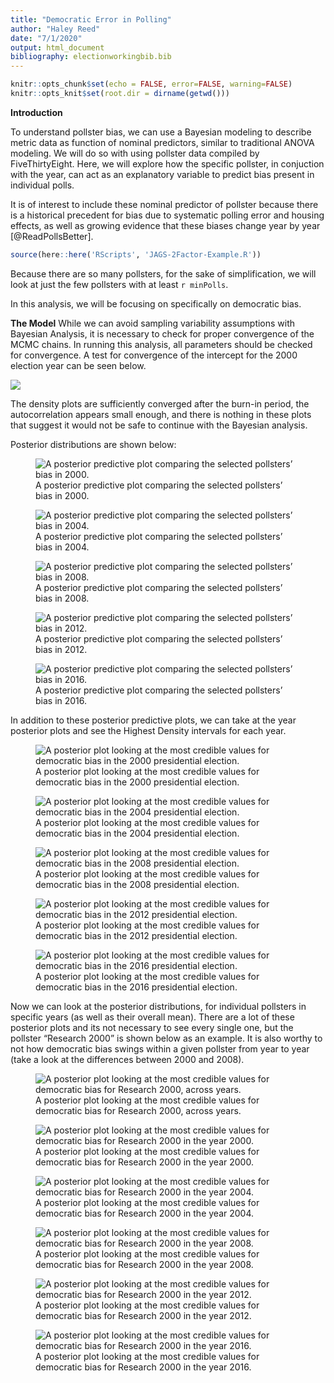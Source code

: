 ```yaml
---
title: "Democratic Error in Polling"
author: "Haley Reed"
date: "7/1/2020"
output: html_document
bibliography: electionworkingbib.bib
---
```



```r
knitr::opts_chunk$set(echo = FALSE, error=FALSE, warning=FALSE)
knitr::opts_knit$set(root.dir = dirname(getwd()))
```

**Introduction**

To understand pollster bias, we can use a Bayesian modeling to describe metric data as function of nominal predictors, similar to traditional ANOVA modeling. We will do so with using pollster data compiled by FiveThirtyEight. Here, we will explore how the specific pollster, in conjuction with the year, can act as an explanatory variable to predict bias present in individual polls. 

It is of interest to include these nominal predictor of pollster because there is a historical precedent for bias due to systematic polling error and housing effects, as well as growing evidence that these biases change year by year [@ReadPollsBetter]. 

```r
source(here::here('RScripts', 'JAGS-2Factor-Example.R'))
```

Because there are so many pollsters, for the sake of simplification, we will look at just the few pollsters with at least `r minPolls`.

In this analysis, we will be focusing on specifically on democratic bias. 



**The Model**
While we can avoid sampling variability assumptions with Bayesian Analysis, it is necessary to check for proper convergence of the MCMC chains. In running this analysis, all parameters should be checked for convergence. A test for convergence of the intercept for the 2000 election year can be seen below.

![](Figures/Jags-2FactorPractice-PollsterV03-DiagyearLean[1].png)

The density plots are sufficiently converged after the burn-in period, the autocorrelation appears small enough, and there is nothing in these plots that suggest it would not be safe to continue with the Bayesian analysis.

Posterior distributions are shown below:

![A posterior predictive plot comparing the selected pollsters' bias in 2000.](Figures/Jags-2FactorPractice-PollsterV03-PostPred-2000.png)

![A posterior predictive plot comparing the selected pollsters' bias in 2004.](Figures/Jags-2FactorPractice-PollsterV03-PostPred-2004.png)

![A posterior predictive plot comparing the selected pollsters' bias in 2008.](Figures/Jags-2FactorPractice-PollsterV03-PostPred-2008.png)

![A posterior predictive plot comparing the selected pollsters' bias in 2012.](Figures/Jags-2FactorPractice-PollsterV03-PostPred-2012.png)

![A posterior predictive plot comparing the selected pollsters' bias in 2016.](Figures/Jags-2FactorPractice-PollsterV03-PostPred-2016.png)



In addition to these posterior predictive plots, we can take at the year posterior plots and see the Highest Density intervals for each year. 

![A posterior plot looking at the most credible values for democratic bias in the 2000 presidential election.](Figures/Jags-2FactorPractice-PollsterV03-YearLean-2000.png)

![A posterior plot looking at the most credible values for democratic bias in the 2004 presidential election.](Figures/Jags-2FactorPractice-PollsterV03-YearLean-2004.png)

![A posterior plot looking at the most credible values for democratic bias in the 2008 presidential election.](Figures/Jags-2FactorPractice-PollsterV03-YearLean-2008.png)

![A posterior plot looking at the most credible values for democratic bias in the 2012 presidential election.](Figures/Jags-2FactorPractice-PollsterV03-YearLean-2012.png)

![A posterior plot looking at the most credible values for democratic bias in the 2016 presidential election.](Figures/Jags-2FactorPractice-PollsterV03-YearLean-2016.png)

Now we can look at the posterior distributions, for individual pollsters in specific years (as well as their overall mean). There are a lot of these posterior plots and its not necessary to see every single one, but the pollster "Research 2000" is shown below as an example. It is also worthy to not how democratic bias swings within a given pollster from year to year (take a look at the differences between 2000 and 2008).

![A posterior plot looking at the most credible values for democratic bias for Research 2000, across years.](Figures/Jags-2FactorPractice-PollsterV03-PollsterBias-RRp-POR.png)

![A posterior plot looking at the most credible values for democratic bias for Research 2000 in the year 2000.](Figures/Jags-2FactorPractice-PollsterV03-PollsterBias-RRp-POR2000.png)

![A posterior plot looking at the most credible values for democratic bias for Research 2000 in the year 2004.](Figures/Jags-2FactorPractice-PollsterV03-PollsterBias-RRp-POR2004.png)

![A posterior plot looking at the most credible values for democratic bias for Research 2000 in the year 2008.](Figures/Jags-2FactorPractice-PollsterV03-PollsterBias-RRp-POR2008.png)

![A posterior plot looking at the most credible values for democratic bias for Research 2000 in the year 2012.](Figures/Jags-2FactorPractice-PollsterV03-PollsterBias-RRp-POR2012.png)

![A posterior plot looking at the most credible values for democratic bias for Research 2000 in the year 2016.](Figures/Jags-2FactorPractice-PollsterV03-PollsterBias-RRp-POR2016.png)







